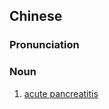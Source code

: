 ==Chinese==
{{zh-forms|type=23}}

===Pronunciation===
{{zh-pron
|m=jíxìng yíxiànyán
|cat=n
}}

===Noun===
{{zh-noun}}

# [[w:acute pancreatitis|acute pancreatitis]]
